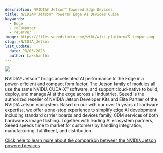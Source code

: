 ---
description: NVIDIA® Jetson™ Powered Edge Devices
title: NVIDIA® Jetson™ Powered Edge AI Devices Guide
keywords:
  - Edge
  - reComputer
  - reServer
image: https://files.seeedstudio.com/wiki/wiki-platform/S-tempor.png
slug: /NVIDIA_Jetson
last_update:
  date: 08/03/2023
  author: Lakshantha
---


<div style={{textAlign:'center'}}><img src="https://files.seeedstudio.com/wiki/wiki-platform/collection_page/NVIDIA_Jetson_collection_front.jpg" style={{width:1200, height:'auto'}}/></div>

NVIDIA® Jetson™ brings accelerated AI performance to the Edge in a power-efficient and compact form factor. The Jetson family of modules all use the same NVIDIA CUDA-X™ software, and support cloud-native to build, deploy, and manage AI at the edge across all industries.
Seeed is the authorized reseller of NVIDIA Jetson Developer Kits and Elite Partner of the NVIDIA Jetson ecosystem. Based on our  with our over 15 years of hardware expertise, we offer a one-stop experience to simplify edge AI development including standard carrier boards 
and devices family, ODM services of both hardware & image flashing. Together with leading AI ecosystem partners, Seeed speeds time to market for customers by handling integration, manufacturing, fulfillment, and distribution. 

<div class="all_container">
  <div class="reComputer_compare">
      <div class="start_card_wrapper">
          <a href= "https://files.seeedstudio.com/products/NVIDIA/NVIDIA-Jetson-Devices-and-carrier-boards-comparision.pdf" class="reComputer_compare_label2">Click here to learn more about the comparison between the NVIDIA Jetson powered devices</a>
      </div>
  </div>
</div>

<RecomputerPage title="NVDIA Jetson Hardware" />
